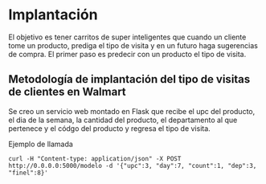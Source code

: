 # Implantación
El objetivo es tener carritos de super inteligentes que cuando un cliente tome un producto, prediga el tipo de visita y en un futuro haga sugerencias de compra.
El primer paso es predecir con un producto el tipo de visita.

## Metodología de implantación del tipo de visitas de clientes en Walmart
Se creo un servicio web montado en Flask que recibe el upc del producto, el dia de la semana, la cantidad del producto, el departamento al que pertenece y el códgo del producto y regresa el tipo de visita. 

Ejemplo de llamada
```
curl -H "Content-type: application/json" -X POST http://0.0.0.0:5000/modelo -d '{"upc":3, "day":7, "count":1, "dep":3, "finel":8}'
```